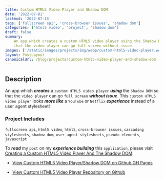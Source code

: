 ```yaml
---
title: Custom HTML5 Video Player and Shadow DOM
date: '2022-07-01'
lastmod: '2022-07-16'
tags: ['fullscreen api', 'cross-browser issues', 'shadow dom']
categories: ['html5 video', 'project', 'shadow dom']
draft: false
summary:
    An app which creates a custom HTML5 video player using the Shadow DOM so
    that the video player can go full screen without issue.
images: ['/static/images/projects/img/webp/custom-html5-video-player.webp']
layout: PostLayout
canonicalUrl: /blog/projects/custom-html5-video-player-and-shadow-dom
---
```


<Interglobalmedia
	src="/static/images/projects/img/webp/custom-html5-video-player.webp"
	author="Maria D. Campbell"
	alt="Custom HTML5 Video Player and Shadow DOM"
	srcUrl="/static/images/projects/img/webp/custom-html5-video-player.webp"
	authorUrl="/about"
/>

## Description

An app which **_creates_** a `custom HTML5 video player` **_using_** the
`Shadow DOM` so that the `video player` can go `full screen` **_without
issue_**. This `custom HTML5 video player` looks **_more like_** a `YouTube` or
`Netflix` **_experience_** instead of a user agent stylesheet!

### Project Includes

`fullscreen api`, `html5 video`, `html5`, `cross-browser issues`,
`cascading stylesheets`, `shadow dom`, `user-agent stylesheets`,
`pseudo elements`, `javascript`

To **_read_** my `post` on my **_experience building_** this `application`,
please visit
[Creating a Custom HTML5 Video Player And The Shadow DOM](https://www.interglobalmedianetwork.com/blog/2017-01-04-creating-a-custom-html5-video-player-and-the-shadow-dom/).

-   [View Custom HTML5 Video Player/Shadow DOM on Github GH Pages](https://interglobalmedia.github.io/custom-html5-video-player/)

-   [View Custom HTML5 Video Player Repository on Github](https://github.com/interglobalmedia/custom-html5-video-player)
